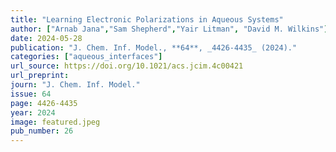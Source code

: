 ```yaml
---
title: "Learning Electronic Polarizations in Aqueous Systems"
author: ["Arnab Jana","Sam Shepherd","Yair Litman", "David M. Wilkins"]
date: 2024-05-28
publication: "J. Chem. Inf. Model., **64**, _4426-4435_ (2024)."
categories: ["aqueous_interfaces"]
url_source: https://doi.org/10.1021/acs.jcim.4c00421
url_preprint: 
journ: "J. Chem. Inf. Model."
issue: 64
page: 4426-4435
year: 2024
image: featured.jpeg
pub_number: 26
---
```

